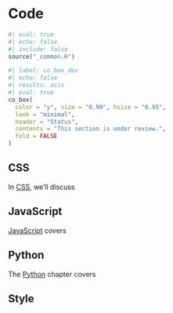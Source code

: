 # Code {#sec-code .unnumbered}

```r
#| eval: true 
#| echo: false 
#| include: false
source("_common.R")
```

```r
#| label: co_box_dev
#| echo: false
#| results: asis
#| eval: true
co_box(
  color = "y", size = "0.90", hsize = "0.95",
  look = "minimal",
  header = "Status",
  contents = "This section is under review.",
  fold = FALSE
)
```

## CSS

In [CSS](css.qmd), we'll discuss

## JavaScript

[JavaScript](js.qmd) covers 

## Python

The [Python](python.qmd) chapter covers 

## Style 
